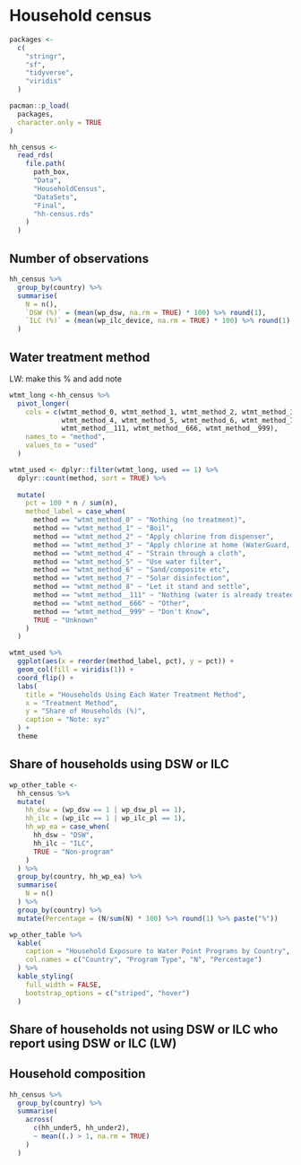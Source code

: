 # Household census

```r
packages <-
  c(
    "stringr",
    "sf",
    "tidyverse",
    "viridis"
  )

pacman::p_load(
  packages,
  character.only = TRUE
)
```

```r
hh_census <-
  read_rds(
    file.path(
      path_box,
      "Data",
      "HouseholdCensus",
      "DataSets",
      "Final",
      "hh-census.rds"
    )
  )
```

## Number of observations

```r
hh_census %>%
  group_by(country) %>%
  summarise(
    N = n(), 
    `DSW (%)` = (mean(wp_dsw, na.rm = TRUE) * 100) %>% round(1),
    `ILC (%)` = (mean(wp_ilc_device, na.rm = TRUE) * 100) %>% round(1)
  )
```

## Water treatment method

LW: make this % and add note

```r
wtmt_long <-hh_census %>%
  pivot_longer(
    cols = c(wtmt_method_0, wtmt_method_1, wtmt_method_2, wtmt_method_3,
             wtmt_method_4, wtmt_method_5, wtmt_method_6, wtmt_method_7, wtmt_method_8,
             wtmt_method__111, wtmt_method__666, wtmt_method__999),
    names_to = "method",
    values_to = "used"
  )

wtmt_used <- dplyr::filter(wtmt_long, used == 1) %>%
  dplyr::count(method, sort = TRUE) %>%
  
  mutate(
    pct = 100 * n / sum(n),
    method_label = case_when(
      method == "wtmt_method_0" ~ "Nothing (no treatment)",
      method == "wtmt_method_1" ~ "Boil",
      method == "wtmt_method_2" ~ "Apply chlorine from dispenser",
      method == "wtmt_method_3" ~ "Apply chlorine at home (WaterGuard, PUR, AquaTabs)",
      method == "wtmt_method_4" ~ "Strain through a cloth",
      method == "wtmt_method_5" ~ "Use water filter",
      method == "wtmt_method_6" ~ "Sand/composite etc",
      method == "wtmt_method_7" ~ "Solar disinfection",
      method == "wtmt_method_8" ~ "Let it stand and settle",
      method == "wtmt_method__111" ~ "Nothing (water is already treated)",
      method == "wtmt_method__666" ~ "Other",
      method == "wtmt_method__999" ~ "Don't Know",
      TRUE ~ "Unknown"
    )
  )

wtmt_used %>%
  ggplot(aes(x = reorder(method_label, pct), y = pct)) +
  geom_col(fill = viridis(1)) +
  coord_flip() +
  labs(
    title = "Households Using Each Water Treatment Method",
    x = "Treatment Method",
    y = "Share of Households (%)",
    caption = "Note: xyz"
  ) +
  theme

```

## Share of households using DSW or ILC

```r
wp_other_table <- 
  hh_census %>%
  mutate(
    hh_dsw = (wp_dsw == 1 | wp_dsw_pl == 1),
    hh_ilc = (wp_ilc == 1 | wp_ilc_pl == 1),
    hh_wp_ea = case_when(
      hh_dsw ~ "DSW",
      hh_ilc ~ "ILC",
      TRUE ~ "Non-program"
    )
  ) %>%
  group_by(country, hh_wp_ea) %>%
  summarise(
    N = n()
  ) %>%
  group_by(country) %>%
  mutate(Percentage = (N/sum(N) * 100) %>% round(1) %>% paste("%"))

wp_other_table %>%
  kable(
    caption = "Household Exposure to Water Point Programs by Country",
    col.names = c("Country", "Program Type", "N", "Percentage")
  ) %>%
  kable_styling(
    full_width = FALSE, 
    bootstrap_options = c("striped", "hover")
  )
```

## Share of households not using DSW or ILC who report using DSW or ILC (LW)



## Household composition

```r
hh_census %>%
  group_by(country) %>%
  summarise(
    across(
      c(hh_under5, hh_under2),
      ~ mean((.) > 1, na.rm = TRUE)
    )
  )
```